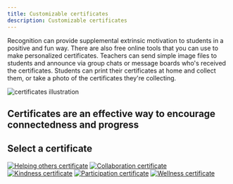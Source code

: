 ```yaml
---
title: Customizable certificates
description: Customizable certificates
---
```


<PageDescription>

Recognition can provide supplemental extrinsic motivation to students in a positive and fun way. There are also free online tools that you can use to make personalized certificates. Teachers can send simple image files to students and announce via group chats or message boards who's received the certificates. Students can print their certificates at home and collect them, or take a photo of the certificates they're collecting.

</PageDescription>
<Row>
  <Column colMd={2} colLg={3}>

![certificates illustration](images/certificates-contenttop.png)

  </Column>
</Row>

## Certificates are an effective way to encourage connectedness and progress

<Row className="title-with-text">
  <Column colMd={2} colLg={3}>

## Select a certificate

  </Column>
  <Column colMd={6} colLg={8} className="certificates">

[![Helping others certificate](/images/helping_others.png)](/images/helping_others.png)
[![Collaboration certificate](/images/collaboration.png)](/images/collaboration.png)
[![Kindness certificate](/images/kindness.png)](/images/kindness.png)
[![Participation certificate](/images/participation.png)](/images/participation.png)
[![Wellness certificate](/images/wellness.png)](/images/wellness.png)

  </Column>
</Row>